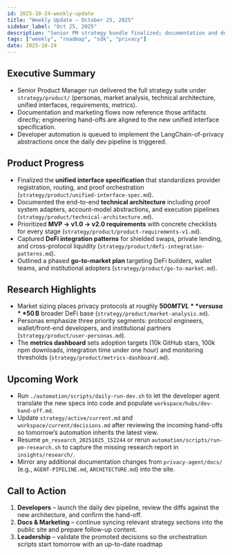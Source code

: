 ```yaml
---
id: 2025-10-24-weekly-update
title: "Weekly Update – October 25, 2025"
sidebar_label: "Oct 25, 2025"
description: "Senior PM strategy bundle finalized; documentation and development hand-offs ready for execution."
tags: ["weekly", "roadmap", "sdk", "privacy"]
date: 2025-10-24
---
```


## Executive Summary

- Senior Product Manager run delivered the full strategy suite under `strategy/product/` (personas, market analysis, technical architecture, unified interfaces, requirements, metrics).
- Documentation and marketing flows now reference those artifacts directly; engineering hand-offs are aligned to the new unified interface specification.
- Developer automation is queued to implement the LangChain-of-privacy abstractions once the daily dev pipeline is triggered.

## Product Progress

- Finalized the **unified interface specification** that standardizes provider registration, routing, and proof orchestration (`strategy/product/unified-interface-spec.md`).
- Documented the end-to-end **technical architecture** including proof system adapters, account-model abstractions, and execution pipelines (`strategy/product/technical-architecture.md`).
- Prioritized **MVP → v1.0 → v2.0 requirements** with concrete checklists for every stage (`strategy/product/product-requirements-v1.md`).
- Captured **DeFi integration patterns** for shielded swaps, private lending, and cross-protocol liquidity (`strategy/product/defi-integration-patterns.md`).
- Outlined a phased **go-to-market plan** targeting DeFi builders, wallet teams, and institutional adopters (`strategy/product/go-to-market.md`).

## Research Highlights

- Market sizing places privacy protocols at roughly **$500 M TVL** versus a **$50 B** broader DeFi base (`strategy/product/market-analysis.md`).
- Personas emphasize three priority segments: protocol engineers, wallet/front-end developers, and institutional partners (`strategy/product/user-personas.md`).
- The **metrics dashboard** sets adoption targets (10k GitHub stars, 100k npm downloads, integration time under one hour) and monitoring thresholds (`strategy/product/metrics-dashboard.md`).

## Upcoming Work

- Run `./automation/scripts/daily-run-dev.sh` to let the developer agent translate the new specs into code and populate `workspace/hubs/dev-hand-off.md`.
- Update `strategy/active/current.md` and `workspace/current/decisions.md` after reviewing the incoming hand-offs so tomorrow’s automation inherits the latest view.
- Resume `pm_research_20251025_152244` or rerun `automation/scripts/run-pm-research.sh` to capture the missing research report in `insights/research/`.
- Mirror any additional documentation changes from `privacy-agent/docs/` (e.g., `AGENT-PIPELINE.md`, `ARCHITECTURE.md`) into the site.

## Call to Action

1. **Developers** – launch the daily dev pipeline, review the diffs against the new architecture, and confirm the hand-off.
2. **Docs & Marketing** – continue syncing relevant strategy sections into the public site and prepare follow-up content.
3. **Leadership** – validate the promoted decisions so the orchestration scripts start tomorrow with an up-to-date roadmap
